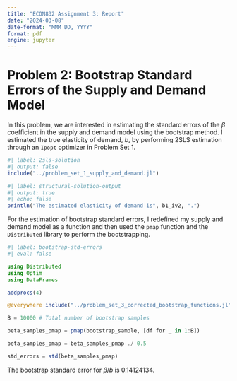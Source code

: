 ```yaml
---
title: "ECON832 Assignment 3: Report"
date: "2024-03-08"
date-format: "MMM DD, YYYY"
format: pdf
engine: jupyter
---
```


# Problem 2: Bootstrap Standard Errors of the Supply and Demand Model

In this problem, we are interested in estimating the standard errors of the $\beta$ coefficient in the supply and demand model using the bootstrap method. I estimated the true elasticity of demand, $b$, by performing 2SLS estimation through an `Ipopt` optimizer in Problem Set 1. 

```julia
#| label: 2sls-solution 
#| output: false
include("../problem_set_1_supply_and_demand.jl")
```

```julia
#| label: structural-solution-output
#| output: true
#| echo: false
println("The estimated elasticity of demand is", b1_iv2, ".")
```

For the estimation of bootstrap standard errors, I redefined my supply and demand model as a function and then used the `pmap` function and the `Distributed` library to perform the bootstrapping. 

```julia
#| label: bootstrap-std-errors
#| eval: false

using Distributed
using Optim
using DataFrames

addprocs(4)

@everywhere include("../problem_set_3_corrected_bootstrap_functions.jl")

B = 10000 # Total number of bootstrap samples

beta_samples_pmap = pmap(bootstrap_sample, [df for _ in 1:B])

beta_samples_pmap = beta_samples_pmap ./ 0.5

std_errors = std(beta_samples_pmap)

```


The bootstrap standard error for $\beta/b$ is 0.14124134. 